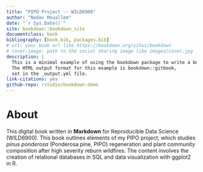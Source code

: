 ```yaml
--- 
title: "PIPO Project -- WILD6900"
author: "Nadav Mouallem"
date: "`r Sys.Date()`"
site: bookdown::bookdown_site
documentclass: book
bibliography: [book.bib, packages.bib]
# url: your book url like https://bookdown.org/yihui/bookdown
# cover-image: path to the social sharing image like images/cover.jpg
description: |
  This is a minimal example of using the bookdown package to write a book.
  The HTML output format for this example is bookdown::gitbook,
  set in the _output.yml file.
link-citations: yes
github-repo: rstudio/bookdown-demo
---
```


# About

This digital book written in **Markdown** for Reproducible Data Science (WILD6900). 
This book outlines elements of my PIPO project, which studies *pinus ponderosa* (Ponderosa pine, PIPO) regeneration
and plant community composition after high severity reburn wildfires. The content involves the creation of relational
databases in SQL and data visualization with ggplot2 in R.
